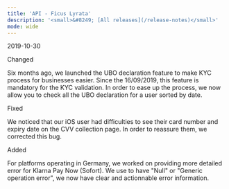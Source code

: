 ```yaml
---
title: 'API - Ficus Lyrata'  
description: '<small>&#8249; [All releases](/release-notes)</small>'
mode: wide
---
```

<span class="date">2019-10-30</span>  
  
  
<div class="pill pill-blue">Changed</div>
  

Six months ago, we launched the UBO declaration feature to make KYC process for businesses easier. Since the 16/09/2019, this feature is mandatory for the KYC validation. In order to ease up the process, we now allow you to check all the UBO declaration for a user sorted by date.  
<div class="pill pill-orange">Fixed</div>  
  

We noticed that our iOS user had difficulties to see their card number and expiry date on the CVV collection page. In order to reassure them, we corrected this bug.  
<div class="pill pill-green">Added</div>  
  

For platforms operating in Germany, we worked on providing more detailed error for Klarna Pay Now (Sofort). We use to have "Null" or "Generic operation error", we now have clear and actionnable error information.